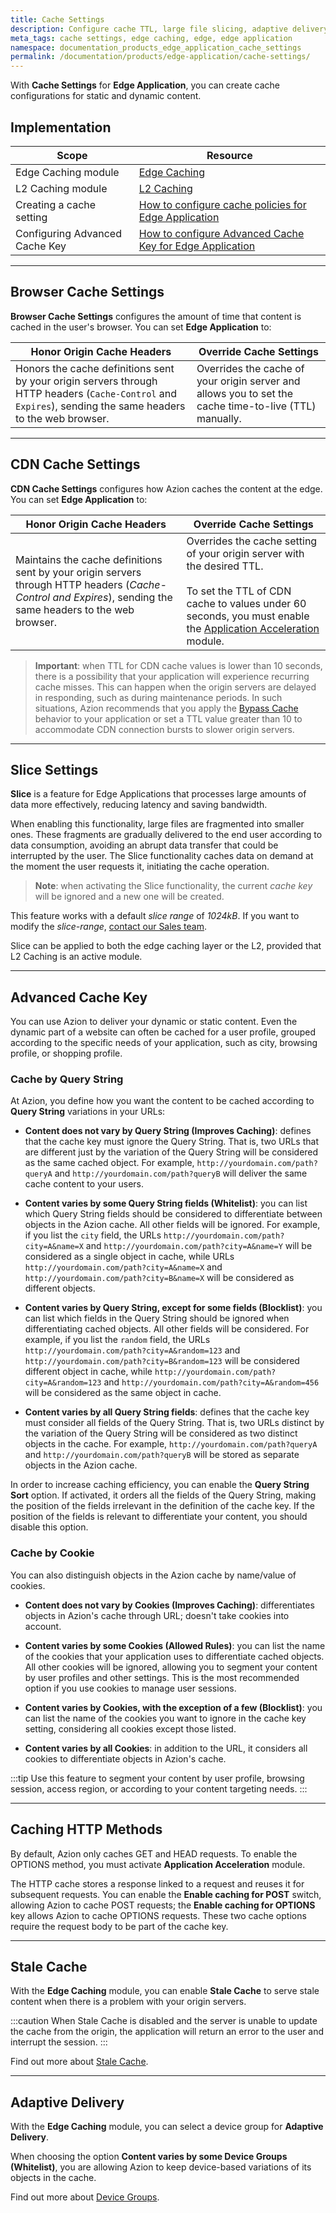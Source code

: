 ```yaml
---
title: Cache Settings
description: Configure cache TTL, large file slicing, adaptive delivery, and cache rules for your application.
meta_tags: cache settings, edge caching, edge, edge application
namespace: documentation_products_edge_application_cache_settings
permalink: /documentation/products/edge-application/cache-settings/
---
```


With **Cache Settings** for **Edge Application**, you can create cache configurations for static and dynamic content.

## Implementation

| Scope | Resource |
| --- | --- |
| Edge Caching module | [Edge Caching](/en/documentation/products/edge-application/edge-caching/)  |
| L2 Caching module | [L2 Caching](/en/documentation/products/edge-application/l2-caching/) |
| Creating a cache setting | [How to configure cache policies for Edge Application](/en/documentation/products/guides/edge-caching/) |
| Configuring Advanced Cache Key | [How to configure Advanced Cache Key for Edge Application](/en/documentation/products/guides/apis-performance-sites-application-acceleration/) |

---

## Browser Cache Settings

**Browser Cache Settings** configures the amount of time that content is cached in the user's browser. You can set **Edge Application** to:

| Honor Origin Cache Headers | Override Cache Settings |
| --- | --- |
| Honors the cache definitions sent by your origin servers through HTTP headers (`Cache-Control` and `Expires`), sending the same headers to the web browser. | Overrides the cache of your origin server and allows you to set the cache time-to-live (TTL) manually. |

---

## CDN Cache Settings

**CDN Cache Settings** configures how Azion caches the content at the edge. You can set **Edge Application** to:

| Honor Origin Cache Headers | Override Cache Settings |
| --- | --- |
| Maintains the cache definitions sent by your origin servers through HTTP headers (*Cache-Control and Expires*), sending the same headers to the web browser. | Overrides the cache setting of your origin server with the desired TTL.<br /><br />To set the TTL of CDN cache to values under 60 seconds, you must enable the [Application Acceleration](/en/documentation/products/edge-application/application-acceleration/) module. |

> **Important**: when TTL for CDN cache values is lower than 10 seconds, there is a possibility that your application will experience recurring cache misses. This can happen when the origin servers are delayed in responding, such as during maintenance periods. In such situations, Azion recommends that you apply the [Bypass Cache](/en/documentation/products/edge-application/rules-engine/#bypass-cache) behavior to your application or set a TTL value greater than 10 to accommodate CDN connection bursts to slower origin servers.

---

## Slice Settings

**Slice** is a feature for Edge Applications that processes large amounts of data more effectively, reducing latency and saving bandwidth.

When enabling this functionality, large files are fragmented into smaller ones. These fragments are gradually delivered to the end user according to data consumption, avoiding an abrupt data transfer that could be interrupted by the user. The Slice functionality caches data on demand at the moment the user requests it, initiating the cache operation.

> **Note**: when activating the Slice functionality, the current *cache key* will be ignored and a new one will be created.

This feature works with a default *slice range* of *1024kB*. If you want to modify the *slice-range*, [contact our Sales team](https://www.azion.com/en/contact-sales/).

Slice can be applied to both the edge caching layer or the L2, provided that L2 Caching is an active module.

---

## Advanced Cache Key 

You can use Azion to deliver your dynamic or static content. Even the dynamic part of a website can often be cached for a user profile, grouped according to the specific needs of your application, such as city, browsing profile, or shopping profile.

### Cache by Query String 

At Azion, you define how you want the content to be cached according to **Query String** variations in your URLs:

- **Content does not vary by Query String (Improves Caching)**: defines that the cache key must ignore the Query String. That is, two URLs that are different just by the variation of the Query String will be considered as the same cached object. For example, `http://yourdomain.com/path?queryA` and `http://yourdomain.com/path?queryB` will deliver the same cache content to your users.

- **Content varies by some Query String fields (Whitelist)**: you can list which Query String fields should be considered to differentiate between objects in the Azion cache. All other fields will be ignored. For example, if you list the `city` field, the URLs `http://yourdomain.com/path?city=A&name=X` and `http://yourdomain.com/path?city=A&name=Y` will be considered as a single object in cache, while URLs `http://yourdomain.com/path?city=A&name=X` and `http://yourdomain.com/path?city=B&name=X` will be considered as different objects.

- **Content varies by Query String, except for some fields (Blocklist)**: you can list which fields in the Query String should be ignored when differentiating cached objects. All other fields will be considered. For example, if you list the `random` field, the URLs `http://yourdomain.com/path?city=A&random=123` and `http://yourdomain.com/path?city=B&random=123` will be considered different object in cache, while `http://yourdomain.com/path?city=A&random=123` and `http://yourdomain.com/path?city=A&random=456` will be considered as the same object in cache.

- **Content varies by all Query String fields**: defines that the cache key must consider all fields of the Query String. That is, two URLs distinct by the variation of the Query String will be considered as two distinct objects in the cache. For example, `http://yourdomain.com/path?queryA` and `http://yourdomain.com/path?queryB` will be stored as separate objects in the Azion cache.

In order to increase caching efficiency, you can enable the **Query String Sort** option. If activated, it orders all the fields of the Query String, making the position of the fields irrelevant in the definition of the cache key. If the position of the fields is relevant to differentiate your content, you should disable this option.

### Cache by Cookie

You can also distinguish objects in the Azion cache by name/value of cookies.

- **Content does not vary by Cookies (Improves Caching)**: differentiates objects in Azion's cache through URL; doesn't take cookies into account.

- **Content varies by some Cookies (Allowed Rules)**: you can list the name of the cookies that your application uses to differentiate cached objects. All other cookies will be ignored, allowing you to segment your content by user profiles and other settings. This is the most recommended option if you use cookies to manage user sessions.

- **Content varies by Cookies, with the exception of a few (Blocklist)**: you can list the name of the cookies you want to ignore in the cache key setting, considering all cookies except those listed.

- **Content varies by all Cookies**: in addition to the URL, it considers all cookies to differentiate objects in Azion's cache.

:::tip
Use this feature to segment your content by user profile, browsing session, access region, or according to your content targeting needs.
:::

---

## Caching HTTP Methods 

By default, Azion only caches GET and HEAD requests. To enable the OPTIONS method, you must activate **Application Acceleration** module.

The HTTP cache stores a response linked to a request and reuses it for subsequent requests. You can enable the **Enable caching for POST** switch, allowing Azion to cache POST requests; the **Enable caching for OPTIONS** key allows Azion to cache OPTIONS requests. These two cache options require the request body to be part of the cache key.

---

## Stale Cache 

With the **Edge Caching** module, you can enable **Stale Cache** to serve stale content when there is a problem with your origin servers.

:::caution
When Stale Cache is disabled and the server is unable to update the cache from the origin, the application will return an error to the user and interrupt the session.
:::

Find out more about [Stale Cache](/en/documentation/products/edge-application/edge-caching/#stale-cache).

---

## Adaptive Delivery

With the **Edge Caching** module, you can select a device group for **Adaptive Delivery**.

When choosing the option **Content varies by some Device Groups (Whitelist)**, you are allowing Azion to keep device-based variations of its objects in the cache.

Find out more about [Device Groups](/en/documentation/products/edge-application/device-groups/).
